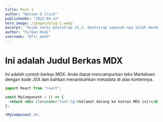```yaml
---
title: Post 1
author: "Watson & Crick"
publishedAt: "2022-04-12"
hero_image: /images/blog-1.webp
excerpt: "Sejak versi bootstrap v5.3, bootstrap sepenuh nya telah mendukung fitur yang namanya color modes, karena namanya color modes, maka ini juga sudah termasuk dengan yang namanya dark mode."
author: "Firman Hids"
username: "@fir_manh"
---
```


# Ini adalah Judul Berkas MDX

Ini adalah contoh berkas MDX. Anda dapat mencampurkan teks Markdown dengan kode JSX dan bahkan menambahkan metadata di atas kontennya.

```jsx
import React from "react";

const MyComponent = () => {
  return <div classname="text-lg">Selamat datang ke konten MDX ini!</div>;
};

<MyComponent />;
```
